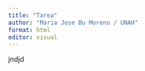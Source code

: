 ---
title: "Tarea"
author: "Maria Jose Bu Moreno / UNAH"
format: html
editor: visual
---
jndjd


```{r}

```

